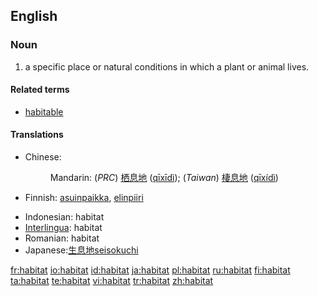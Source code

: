{{see|habitât}}
==English==

===Noun===
{{en-noun}}

# a specific place or natural conditions in which a plant or animal lives.

====Related terms====
*[[habitable]]

====Translations====
{{top}}
*Chinese:
*:Mandarin: (''PRC'') [[栖息地]] ([[qīxīdì]]); (''Taiwan'') [[棲息地]]  ([[qīxídì]])
*Finnish: [[asuinpaikka]], [[elinpiiri]]
{{mid}}
*Indonesian: habitat
*[[Interlingua]]: habitat
*Romanian: habitat
*Japanese:[[生息地]][[seisokuchi]]
{{bottom}}

[[fr:habitat]]
[[io:habitat]]
[[id:habitat]]
[[ja:habitat]]
[[pl:habitat]]
[[ru:habitat]]
[[fi:habitat]]
[[ta:habitat]]
[[te:habitat]]
[[vi:habitat]]
[[tr:habitat]]
[[zh:habitat]]